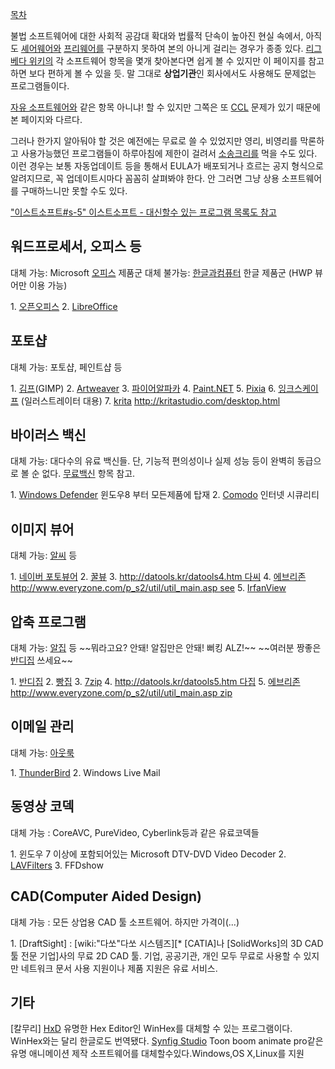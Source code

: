 [[목차]]

불법 소프트웨어에 대한 사회적 공감대 확대와 법률적 단속이 높아진 현실 속에서, 아직도 [[셰어웨어]]와 [[프리웨어]]를 구분하지 못하여 본의 아니게 걸리는 경우가 종종 있다. [[리그베다 위키]]의 각 소프트웨어 항목을 몇개 찾아본다면 쉽게 볼 수 있지만 이 페이지를 참고하면 보다 편하게 볼 수 있을 듯. 말 그대로 '''상업기관'''인 회사에서도 사용해도 문제없는 프로그램들이다.

[[자유 소프트웨어]]와 같은 항목 아니냐! 할 수 있지만 그쪽은 또 [[CCL]] 문제가 있기 때문에 본 페이지와 다르다.

그러나 한가지 알아둬야 할 것은 예전에는 무료로 쓸 수 있었지만 영리, 비영리를 막론하고 사용가능했던 프로그램들이 하루아침에 제한이 걸려서 [[소송]]크리를 먹을 수도 있다. 이런 경우는 보통 자동업데이트 등을 통해서 EULA가 배포되거나 흐르는 공지 형식으로 알려지므로, 꼭 업데이트시마다 꼼꼼히 살펴봐야 한다. 안 그러면 그냥 상용 소프트웨어를 구매하느니만 못할 수도 있다.

[["이스트소프트#s-5" 이스트소프트 - 대신할수 있는 프로그램 목록도 참고]]

== 워드프로세서, 오피스 등 ==
대체 가능: Microsoft [[오피스]] 제품군
대체 불가능: [[한글과컴퓨터]] 한글 제품군 (HWP 뷰어만 이용 가능)

1. [[오픈오피스]]
2. [[LibreOffice]]


== 포토샵 ==
대체 가능: 포토샵, 페인트샵 등

1. [[김프]](GIMP)
2. [[Artweaver]]
3. [[파이어알파카]]
4. [[Paint.NET]]
5. [[Pixia]]
6. [[잉크스케이프]] (일러스트레이터 대용)
7. [[krita]] [[http://kritastudio.com/desktop.html]]
== 바이러스 백신 ==
대체 가능: 대다수의 유료 백신들. 단, 기능적 편의성이나 실제 성능 등이 완벽히 동급으로 볼 순 없다. [[무료백신]] 항목 참고.

1. [[Windows Defender]] 윈도우8 부터 모든제품에 탑재
2. [[Comodo]] 인터넷 시큐리티


== 이미지 뷰어 ==
대체 가능: [[알씨]] 등

1. [[네이버 포토뷰어]]
2. [[꿀뷰]]
3. [[http://datools.kr/datools4.htm 다씨]]
4. [[에브리존]][[http://www.everyzone.com/p_s2/util/util_main.asp see]]
5. [[IrfanView]]

== 압축 프로그램 ==
대체 가능: [[알집]] 등 ~~뭐라고요? 안돼! 알집만은 안돼! 뻐킹 ALZ!~~ ~~여러분 짱좋은 [[반디집]] 쓰세요~~

1. [[반디집]]
2. [[빵집]]
3. [[7zip]]
4. [[http://datools.kr/datools5.htm 다집]]
5. [[에브리존]][[http://www.everyzone.com/p_s2/util/util_main.asp zip]]

== 이메일 관리 ==
대체 가능: [[아웃룩]]

1. [[ThunderBird]]
2. Windows Live Mail

== 동영상 코덱 ==
대체 가능 : CoreAVC, PureVideo, Cyberlink등과 같은 유료코덱들

1. 윈도우 7 이상에 포함되어있는 Microsoft DTV-DVD Video Decoder
2. [[LAVFilters]]
3. FFDshow

== CAD(Computer Aided Design) ==
대체 가능 : 모든 상업용 CAD 툴 소프트웨어. 하지만 가격이(...)

1. [DraftSight] : [wiki:"다쏘"다쏘 시스템즈][* [CATIA]나 [SolidWorks]의 3D CAD 툴 전문 기업]사의 무료 2D CAD 툴. 기업, 공공기관, 개인 모두 무료로 사용할 수 있지만 네트워크 문서 사용 지원이나 제품 지원은 유료 서비스.

== 기타 ==
[칼무리]
[http://mh-nexus.de/en/hxd/ HxD] 유명한 Hex Editor인 WinHex를 대체할 수 있는 프로그램이다. WinHex와는 달리 한글로도 번역됐다.
[http://www.synfig.org/cms/ Synfig Studio]  Toon boom animate pro같은 유명 애니메이션 제작 소프트웨어를 대체할수있다.Windows,OS X,Linux를 지원
